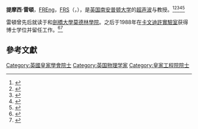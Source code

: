 '''提摩西·雷頓'''，[[皇家工程院|FREng]]，[[Fellow_of_the_Royal_Society|FRS]]（{{lang-en|Timothy Grant Leighton}}，{{bd|1963年|10月16日|||}}），是[[英国|英国]][[南安普顿大学|南安普顿大学]]的[[超声波|超声波]]与{{link-en|水下声学|Underwater acoustics}}教授。<ref>{{Cite journal
 | pmid = 17045633
| year = 2007
| author1 = Leighton
| first1 = T. G.
| authorlink1 = Timothy Leighton
| title = What is ultrasound?
| journal = Progress in Biophysics and Molecular Biology
| volume = 93
| issue = 1–3
| pages = 3–83
| doi = 10.1016/j.pbiomolbio.2006.07.026
}}</ref><ref name="scopus">{{Scopus|id=56261275200}}</ref><ref name=accoubub>{{YouTube|id=5H4toaWU_IY|title=Professor Tim Leighton, University of Southampton, 'The Acoustic Bubble'}}</ref><ref>{{Cite journal | doi = 10.1016/1350-4177(95)00021-W| title = Bubble population phenomena in acoustic cavitation| journal = Ultrasonics Sonochemistry| volume = 2| issue = 2| pages = S123| year = 1995| last1 = Leighton | first1 = T. G. }}</ref><ref name="pmid10414898|noedit">{{Cite journal
 | pmid = 10414898
| year = 1999
| author1 = Hughes
| first1 = E. R.
| title = Ultrasonic propagation in cancellous bone: A new stratified model
| url = https://archive.org/details/sim_ultrasound-in-medicine-biology_1999-06_25_5/page/811
| journal = Ultrasound in medicine & biology
| volume = 25
| issue = 5
| pages = 811–21
| last2 = Leighton
| first2 = T. G.
| last3 = Petley
| first3 = G. W.
| last4 = White
| first4 = P. R.
 | doi=10.1016/s0301-5629(99)00034-4}}</ref>

雷頓曾先后就读于{{link-en|達蘭姆學校|Dallam School|坎布里亞郡的海弗夏姆文法學校}}和[[劍橋大學莫德林學院|劍橋大學莫德林學院]]。之后于1988年在[[卡文迪許實驗室|卡文迪許實驗室]]获得博士学位并留任工作。<ref name="whoswho">{{Who's Who | surname = LEIGHTON | othernames = Prof. Timothy Grant | id = U257715  | volume = 2014 | edition = online [[Oxford_University_Press|Oxford University Press]]}}</ref><ref name="phd">{{cite thesis |degree=PhD |first=Timothy Grant |last=Leighton |title=Image intensifier studies of sonoluminescence, with application to the safe use of medical ultrasound |publisher=University of Cambridge |date=1988 |url=http://ethos.bl.uk/OrderDetails.do?uin=uk.bl.ethos.279713 |authorlink=Timothy Leighton |access-date=2016-02-08 |archive-date=2019-12-02 |archive-url=https://web.archive.org/web/20191202072340/https://ethos.bl.uk/OrderDetails.do?uin=uk.bl.ethos.279713 |dead-url=no }}</ref>

==參考文獻==
{{reflist}}

{{Authority control}}
{{DEFAULTSORT:Leighton, Timothy}}

[[Category:英國皇家學會院士|Category:英國皇家學會院士]]
[[Category:英国物理学家|Category:英国物理学家]]
[[Category:皇家工程院院士|Category:皇家工程院院士]]